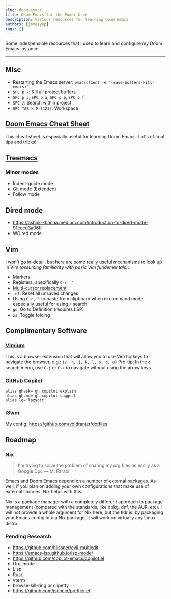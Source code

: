 ```yaml
---
slug: doom-emacs
title: Doom Emacs for the Power User
description: Various resources for learning Doom Emacs
authors: [jamesyap]
tags: []
---
```


Some indespensible resources that I used to learn and configure my Doom Emacs instance.

<!--truncate-->

---

## Misc

- Restarting the Emacs server: `emacsclient -e '(save-buffers-kill-emacs)'`
- `SPC p k`: Kill all project buffers
- `SPC p p`, `SPC p a`, `SPC p b`, `SPC p f`
- `SPC /`: Search within project
- `SPC TAB k`, `M-[123]`: Workspace

## [Doom Emacs Cheat Sheet](https://github.com/niyumard/Doom-Emacs-Cheat-Sheet?tab=readme-ov-file)

This cheat sheet is especially useful for learning Doom Emacs. Lot's of cool tips and tricks!

## [Treemacs](https://github.com/Alexander-Miller/treemacs)

### Minor modes

- Indent-guide mode
- Git mode (Extended)
- Follow mode

## Dired mode

- https://ashok-khanna.medium.com/introduction-to-dired-mode-91cecd3a06ff
- WDired mode

## Vim

I won't go in-detail, but here are some really useful mechanisms to look up in Vim *(assuming familiarity with basic Vim fundementals)*:

- Markers
- Registers, specifically `C-r, "`
- [Multi-cursor replacement](https://medium.com/@schtoeffel/you-don-t-need-more-than-one-cursor-in-vim-2c44117d51db)
- `:e!`: Reset all unsaved changes
- Using `C-r, "` to paste from clipboard when in command mode, especially useful for using `/` search
- `gd`: Go to Definition (requires LSP)
- `za`: Toggle folding

## Complimentary Software

### [Vimium](https://github.com/philc/vimium)

This is a browser extension that will allow you to use Vim hotkeys to navigate the browser, e.g.: `(/, h, j, k, l, o, d, u)`
Pro-tip: In the `o` search menu, use `C-j` or `C-k` to navigate without using the arrow keys.

### [GitHub Copilot](https://docs.github.com/en/copilot/using-github-copilot/using-github-copilot-in-the-command-line)

```fish
alias ghask='gh copilot explain'
alias ghcmd='gh copilot suggest'
alias lg='lazygit'
```

### i3wm

My config: https://github.com/voidranjer/dotfiles

## Roadmap

### Nix

> I'm trying to solve the problem of sharing my org files as easily as a Google Doc
> — M. Farabi

Emacs and Doom Emacs depend on a number of external packages. As well, if you plan on adding your own configurations that make use of external libraries, Nix helps with this.

Nix is a package manager with a completely different approach to package management (compared with the standards, like dpkg, dnf, the AUR, etc). I will not provide a whole argument for Nix here, but the tldr is: by packaging your Emacs config into a Nix package, it will work on virtually any Linux distro.

### Pending Research

- https://github.com/hlissner/evil-multiedit
- https://emacs-lsp.github.io/lsp-mode/
- https://github.com/copilot-emacs/copilot.el
- Org-mode
- Lisp
- Rust
- vterm
- browse-kill-ring or clipetty
- https://github.com/jscheid/prettier.el
